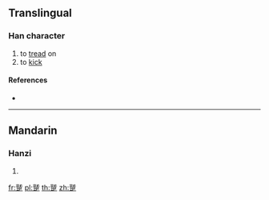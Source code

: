 {{character info/new}}
==Translingual==

===Han character===
{{Han char|rn=157|rad=足|as=12|sn=19|four=|canj=XXYUR,YURYO}}

# to [[tread]] on
# to [[kick]]

====References====
* {{Han ref|kx=1233.370|dkj=37877|dj=1706.030|hdz=63741.010|uh=8E75|ud=36469}}

----

==Mandarin==

===Hanzi===
{{cmn-hanzi|pin=[[cù]] ([[cu4]]), [[zú]] ([[zu2]])|wg=ts'u<sup>4</sup>, tsu<sup>2</sup>}}

# {{defn|lang=cmn|sort=足12}}

[[fr:蹵]]
[[pl:蹵]]
[[th:蹵]]
[[zh:蹵]]